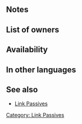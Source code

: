 {{SkillPage Tabs}}{{Passive
|type=B
|exclusive=0
|1name=Def/Res Link 1
|1tagid=SID_守備魔防の連携1
|1promotionRarity=4
|1promotionTier=1
|alt1name=Def Res Link 1
|1effect=If a movement Assist skill (like Reposition, Shove, Pivot, etc.) is used by unit or targets unit, grants Def/Res+2 to unit and target ally or unit and targeting ally for 1 turn.
|1required=-
|1cost=60
|2name=Def/Res Link 2
|2tagid=SID_守備魔防の連携2
|2promotionRarity=5
|2promotionTier=1
|alt2name=Def Res Link 2
|2effect=If a movement Assist skill (like Reposition, Shove, Pivot, etc.) is used by unit or targets unit, grants Def/Res+4 to unit and target ally or unit and targeting ally for 1 turn.
|2cost=120
|3name=Def/Res Link 3
|3tagid=SID_守備魔防の連携3
|alt3name=Def Res Link 3
|3effect=If a movement Assist skill (like Reposition, Shove, Pivot, etc.) is used by unit or targets unit, grants Def/Res+6 to unit and target ally or unit and targeting ally for 1 turn.
|3cost=240
|canUseWeapon={{WeaponList|exclude=Staff}}
|canUseMove={{MoveList|all}}
|properties=random_owner,random_inherit_base
}}
==Notes==
{{Bonuses}}

==List of owners==
{{Skill Hero List}}
==Availability==
{{PassiveFocusList}}
{{PassiveDistributionList}}
{{PassiveCombatManualList}}
==In other languages==
{{OtherLanguages
|english=Def/Res Link
|japanese=守備魔防の連携
|german=Ver./Res.-Bund
|spanishEU=Nexo Def/Res
|spanishLA=Nexo Def./Res.
|french=Union Déf/Rés
|italian=Combo Dif/Res
|chineseTW=防守魔防連動
|portuguese=Elo Def./Res.
}}

==See also==
* [[Link Passives]]
{{Passives Navbox|B}}
[[Category: Link Passives]]